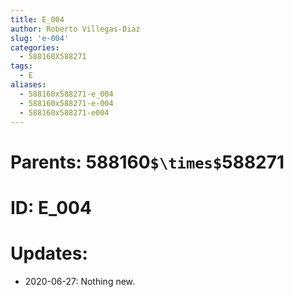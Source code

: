 ```yaml
---
title: E_004
author: Roberto Villegas-Diaz
slug: 'e-004'
categories:
  - 588160X588271
tags:
  - E
aliases:
  - 588160x588271-e_004
  - 588160x588271-e-004
  - 588160x588271-e004
---
```


# **Parents**: 588160`$\times$`588271
# **ID**: E_004
# **Updates**: 
 - 2020-06-27: Nothing new.
